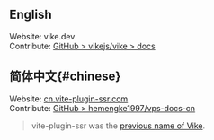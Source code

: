 
## English

Website: <Link href="/">vike.dev</Link><br/>
Contribute: [GitHub > vikejs/vike > docs](https://github.com/vikejs/vike/tree/main/docs)

## 简体中文{#chinese}

Website: [cn.vite-plugin-ssr.com](https://cn.vite-plugin-ssr.com)<br/>
Contribute: [GitHub > hemengke1997/vps-docs-cn](https://github.com/hemengke1997/vps-docs-cn)

> vite-plugin-ssr was the [previous name of Vike](https://vite-plugin-ssr.com/vike).
